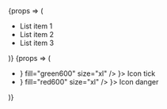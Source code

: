 
<Meta title="Molecules/Ul" component={Ul} />

<Canvas>
    <Story name="Basic">
        {props => (
            <Card>
                <CardBody>
                    <Ul {...props}>
                        <Li>List item 1</Li>
                        <Li>List item 2</Li>
                        <Li>List item 3</Li>
                    </Ul>
                </CardBody>
            </Card>
        )}
    </Story>
    <Story name="With icons">
        {props => (
            <Card>
                <CardBody>
                    <Ul listStyleType="none" {...props}>
                        <Li
                            icon={
                                <Icon
                                    svg={<CheckIcon />}
                                    fill="green600"
                                    size="xl"
                                />
                            }>
                            Icon tick
                        </Li>
                        <Li
                            icon={
                                <Icon
                                    svg={<DangerIcon />}
                                    fill="red600"
                                    size="xl"
                                />
                            }>
                            Icon danger
                        </Li>
                    </Ul>
                </CardBody>
            </Card>
        )}
    </Story>
</Canvas>
